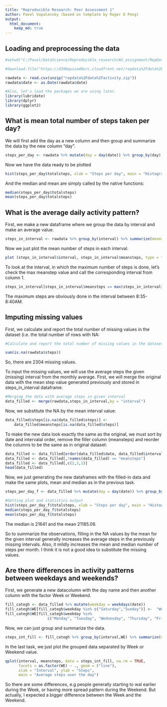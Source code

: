 ```yaml
---
title: "Reproducible Research: Peer Assessment 1"
author: Pavel Vopalensky (based on template by Roger D Peng)
output: 
  html_document:
    keep_md: true
---
```



## Loading and preprocessing the data
```R
#setwd("C:/Pavel/DataScience/Reproducible_research/W2_assignment/RepData_PeerAssesment1")

#download.file("https://d396qusza40orc.cloudfront.net/repdata%2Fdata%2Factivity.zip", destfile = "repdata%2Fdata%2Factivity.zip")

rawdata <- read.csv(unzip("repdata%2Fdata%2Factivity.zip"))
rawdata$date <- as.Date(rawdata$date)

#Also, let's load the packages we are using later.
library(lubridate)
library(dplyr)
library(ggplot2)

```


## What is mean total number of steps taken per day?
We will first add the day as a new column and then group and summarize the data by the new column "day". 

```R
steps_per_day <- rawdata %>% mutate(day = day(date)) %>% group_by(day) %>% summarize(totalsteps = sum(steps, na.rm = TRUE))
```

Now we have the data ready to be plotted

```R
hist(steps_per_day$totalsteps, xlab = "Steps per day", main = "Histogram of total steps per day")
```

And the median and mean are simply called by the native functions:

```R
median(steps_per_day$totalsteps)
mean(steps_per_day$totalsteps)

```


## What is the average daily activity pattern?

First, we make a new dataframe where we group the data by interval and make an average value.

```R

steps_in_interval <- rawdata %>% group_by(interval) %>% summarize(meansteps = mean(steps, na.rm = TRUE))
```

Now we just plot the mean number of steps in each interval.
```R
plot (steps_in_interval$interval, steps_in_interval$meansteps, type = "l", xlab = "Time [HHMM]", ylab = "Average steps", main = "Average steps over the day")
```

To look at the interval, in which the maximum number of steps is done, let's check the max meanstep value and call the corresponding interval from column 1.
```R
steps_in_interval[steps_in_interval$meansteps == max(steps_in_interval$meansteps),1]

```

The maximum steps are obviously done in the interval between 8:35-8:40AM.

## Imputing missing values
First, we calculate and report the total number of missing values in the dataset (i.e. the total number of rows with NA:

```R
#Calculate and report the total number of missing values in the dataset (i.e. the total number of rows with NA

sum(is.na(rawdata$steps))
```

So, there are 2304 missing values.

To input the missing values, we will use the average steps the given (missing) interval from the monthly average.
First, we will merge the original data with the mean step value generated previously and stored in steps_in_interval dataframe.

```R
#Merging the data with average steps in given interval
data_filled <- merge(rawdata,steps_in_interval,by = "interval")

```

Now, we substitute the NA by the mean interval value:

```R
data_filled$steps[is.na(data_filled$steps)] <- 
    data_filled$meansteps[is.na(data_filled$steps)]
```

To make the new data look exactly the same as the original, we must sort by date and intervalal order, remove the filler column (meansteps) and reorder the columns to be the same as in original dataset:
```R
data_filled <- data_filled[order(data_filled$date, data_filled$interval),]
data_filled <- data_filled[,!names(data_filled) == "meansteps"]
data_filled <- data_filled[,c(2,3,1)]
head(data_filled)
```

Now, we just generating the new dataframes with the filled-in data and make the same plots, mean and median as in the previous task.
```R
steps_per_day_f <- data_filled %>% mutate(day = day(date)) %>% group_by(day) %>% summarize(totalsteps = sum(steps, na.rm = TRUE))

#Getting plot and statistics output
hist(steps_per_day_f$totalsteps, xlab = "Steps per day", main = "Histogram of total steps per day (NA substituted by interval mean)")
median(steps_per_day_f$totalsteps)
mean(steps_per_day_f$totalsteps)

```
The median is 21641 and the mean 21185.08. 

So to summarize the observations, filling in the NA values by the mean for the given interval generally increases the average steps in the previously missing intervals. Also, it mildly increases the mean and median number of steps per month. I think it is not a good idea to substitute the missing values.

## Are there differences in activity patterns between weekdays and weekends?
First, we generate a new datacolumn with the day name and then another column with the factor Week or Weekend.
```R

fill_categh <- data_filled %>% mutate(weekday = weekdays(date))
fill_categh$WE[fill_categh$weekday %in% c("Saturday","Sunday")] <-  "Weekend"
fill_categh$WE[fill_categh$weekday %in% 
                   c("Monday", "Tuesday", "Wednesday", "Thursday", "Friday")] <-  "Week"
```

Now, we can just group and summarize the data.
```R
steps_int_fill <- fill_categh %>% group_by(interval,WE) %>% summarize(meansteps = mean(steps, na.rm = TRUE))
```

In the last task, we just plot the grouped data separated by Week or Weekend value.
```R

qplot(interval, meansteps, data = steps_int_fill, na.rm = TRUE,
      facets = as.factor(WE) ~ ., geom = ("line"),
      xlab = "Interval", ylab = "Steps", 
      main = "Average steps over the day")

```

So there are some differences, e.g people generally starting to wal earlier during the Week, or having more spread pattern during the Weekend. But actually, I expected a bigger difference between the Week and the Weekend.


